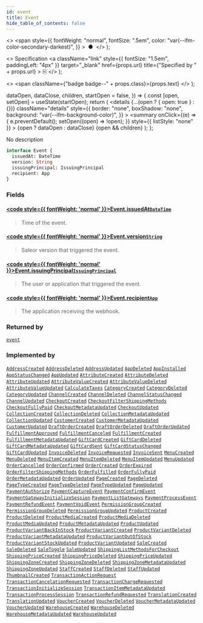 ```yaml
---
id: event
title: Event
hide_table_of_contents: false
---
```


  <>
    <span
      style={{
        fontWeight: "normal",
        fontSize: ".5em",
        color: "var(--ifm-color-secondary-darkest)",
      }}
    >
      &nbsp;●&nbsp;
    </span>
  </>
);

  <>
    Specification
    <a
      className="link"
      style={{ fontSize: "1.5em", paddingLeft: "4px" }}
      target="\_blank"
      href={props.url}
      title={"Specified by " + props.url}
    >
      ⎘
    </a>
  </>
);

  <>
    <span className={"badge badge--" + props.class}>{props.text}</span>
  </>
);


  dataOpen,
  dataClose,
  children,
  startOpen = false,
}) => {
  const [open, setOpen] = useState(startOpen);
  return (
    <details
      {...(open ? { open: true } : {})}
      className="details"
      style={{
        border: "none",
        boxShadow: "none",
        background: "var(--ifm-background-color)",
      }}
    >
      <summary
        onClick={(e) => {
          e.preventDefault();
          setOpen((open) => !open);
        }}
        style={{ listStyle: "none" }}
      >
        {open ? dataOpen : dataClose}
      </summary>
      {open && children}
    </details>
  );
};

No description

```graphql
interface Event {
  issuedAt: DateTime
  version: String
  issuingPrincipal: IssuingPrincipal
  recipient: App
}
```

### Fields

#### [<code style={{ fontWeight: 'normal' }}>Event.<b>issuedAt</b></code>](#)<Bullet />[`DateTime`](../../../api-reference/miscellaneous/scalars/date-time) <Badge class="secondary" text="scalar"/>

> Time of the event.

#### [<code style={{ fontWeight: 'normal' }}>Event.<b>version</b></code>](#)<Bullet />[`String`](../../../api-reference/miscellaneous/scalars/string) <Badge class="secondary" text="scalar"/>

> Saleor version that triggered the event.

#### [<code style={{ fontWeight: 'normal' }}>Event.<b>issuingPrincipal</b></code>](#)<Bullet />[`IssuingPrincipal`](../../../api-reference/miscellaneous/unions/issuing-principal) <Badge class="secondary" text="union"/>

> The user or application that triggered the event.

#### [<code style={{ fontWeight: 'normal' }}>Event.<b>recipient</b></code>](#)<Bullet />[`App`](../../../api-reference/apps/objects/app) <Badge class="secondary" text="object"/>

> The application receiving the webhook.

### Returned by

[`event`](../../../api-reference/miscellaneous/subscriptions/event) <Badge class="secondary" text="subscription"/>

### Implemented by

[`AddressCreated`](../../../api-reference/users/objects/address-created) <Badge class="secondary" text="object"/><Bullet />[`AddressDeleted`](../../../api-reference/users/objects/address-deleted) <Badge class="secondary" text="object"/><Bullet />[`AddressUpdated`](../../../api-reference/users/objects/address-updated) <Badge class="secondary" text="object"/><Bullet />[`AppDeleted`](../../../api-reference/apps/objects/app-deleted) <Badge class="secondary" text="object"/><Bullet />[`AppInstalled`](../../../api-reference/apps/objects/app-installed) <Badge class="secondary" text="object"/><Bullet />[`AppStatusChanged`](../../../api-reference/apps/objects/app-status-changed) <Badge class="secondary" text="object"/><Bullet />[`AppUpdated`](../../../api-reference/apps/objects/app-updated) <Badge class="secondary" text="object"/><Bullet />[`AttributeCreated`](../../../api-reference/attributes/objects/attribute-created) <Badge class="secondary" text="object"/><Bullet />[`AttributeDeleted`](../../../api-reference/attributes/objects/attribute-deleted) <Badge class="secondary" text="object"/><Bullet />[`AttributeUpdated`](../../../api-reference/attributes/objects/attribute-updated) <Badge class="secondary" text="object"/><Bullet />[`AttributeValueCreated`](../../../api-reference/attributes/objects/attribute-value-created) <Badge class="secondary" text="object"/><Bullet />[`AttributeValueDeleted`](../../../api-reference/attributes/objects/attribute-value-deleted) <Badge class="secondary" text="object"/><Bullet />[`AttributeValueUpdated`](../../../api-reference/attributes/objects/attribute-value-updated) <Badge class="secondary" text="object"/><Bullet />[`CalculateTaxes`](../../../api-reference/taxes/objects/calculate-taxes) <Badge class="secondary" text="object"/><Bullet />[`CategoryCreated`](../../../api-reference/products/objects/category-created) <Badge class="secondary" text="object"/><Bullet />[`CategoryDeleted`](../../../api-reference/products/objects/category-deleted) <Badge class="secondary" text="object"/><Bullet />[`CategoryUpdated`](../../../api-reference/products/objects/category-updated) <Badge class="secondary" text="object"/><Bullet />[`ChannelCreated`](../../../api-reference/channels/objects/channel-created) <Badge class="secondary" text="object"/><Bullet />[`ChannelDeleted`](../../../api-reference/channels/objects/channel-deleted) <Badge class="secondary" text="object"/><Bullet />[`ChannelStatusChanged`](../../../api-reference/channels/objects/channel-status-changed) <Badge class="secondary" text="object"/><Bullet />[`ChannelUpdated`](../../../api-reference/channels/objects/channel-updated) <Badge class="secondary" text="object"/><Bullet />[`CheckoutCreated`](../../../api-reference/checkout/objects/checkout-created) <Badge class="secondary" text="object"/><Bullet />[`CheckoutFilterShippingMethods`](../../../api-reference/checkout/objects/checkout-filter-shipping-methods) <Badge class="secondary" text="object"/><Bullet />[`CheckoutFullyPaid`](../../../api-reference/checkout/objects/checkout-fully-paid) <Badge class="secondary" text="object"/><Bullet />[`CheckoutMetadataUpdated`](../../../api-reference/checkout/objects/checkout-metadata-updated) <Badge class="secondary" text="object"/><Bullet />[`CheckoutUpdated`](../../../api-reference/checkout/objects/checkout-updated) <Badge class="secondary" text="object"/><Bullet />[`CollectionCreated`](../../../api-reference/products/objects/collection-created) <Badge class="secondary" text="object"/><Bullet />[`CollectionDeleted`](../../../api-reference/products/objects/collection-deleted) <Badge class="secondary" text="object"/><Bullet />[`CollectionMetadataUpdated`](../../../api-reference/products/objects/collection-metadata-updated) <Badge class="secondary" text="object"/><Bullet />[`CollectionUpdated`](../../../api-reference/products/objects/collection-updated) <Badge class="secondary" text="object"/><Bullet />[`CustomerCreated`](../../../api-reference/users/objects/customer-created) <Badge class="secondary" text="object"/><Bullet />[`CustomerMetadataUpdated`](../../../api-reference/users/objects/customer-metadata-updated) <Badge class="secondary" text="object"/><Bullet />[`CustomerUpdated`](../../../api-reference/users/objects/customer-updated) <Badge class="secondary" text="object"/><Bullet />[`DraftOrderCreated`](../../../api-reference/orders/objects/draft-order-created) <Badge class="secondary" text="object"/><Bullet />[`DraftOrderDeleted`](../../../api-reference/orders/objects/draft-order-deleted) <Badge class="secondary" text="object"/><Bullet />[`DraftOrderUpdated`](../../../api-reference/orders/objects/draft-order-updated) <Badge class="secondary" text="object"/><Bullet />[`FulfillmentApproved`](../../../api-reference/orders/objects/fulfillment-approved) <Badge class="secondary" text="object"/><Bullet />[`FulfillmentCanceled`](../../../api-reference/orders/objects/fulfillment-canceled) <Badge class="secondary" text="object"/><Bullet />[`FulfillmentCreated`](../../../api-reference/orders/objects/fulfillment-created) <Badge class="secondary" text="object"/><Bullet />[`FulfillmentMetadataUpdated`](../../../api-reference/orders/objects/fulfillment-metadata-updated) <Badge class="secondary" text="object"/><Bullet />[`GiftCardCreated`](../../../api-reference/gift-cards/objects/gift-card-created) <Badge class="secondary" text="object"/><Bullet />[`GiftCardDeleted`](../../../api-reference/gift-cards/objects/gift-card-deleted) <Badge class="secondary" text="object"/><Bullet />[`GiftCardMetadataUpdated`](../../../api-reference/gift-cards/objects/gift-card-metadata-updated) <Badge class="secondary" text="object"/><Bullet />[`GiftCardSent`](../../../api-reference/gift-cards/objects/gift-card-sent) <Badge class="secondary" text="object"/><Bullet />[`GiftCardStatusChanged`](../../../api-reference/gift-cards/objects/gift-card-status-changed) <Badge class="secondary" text="object"/><Bullet />[`GiftCardUpdated`](../../../api-reference/gift-cards/objects/gift-card-updated) <Badge class="secondary" text="object"/><Bullet />[`InvoiceDeleted`](../../../api-reference/orders/objects/invoice-deleted) <Badge class="secondary" text="object"/><Bullet />[`InvoiceRequested`](../../../api-reference/orders/objects/invoice-requested) <Badge class="secondary" text="object"/><Bullet />[`InvoiceSent`](../../../api-reference/orders/objects/invoice-sent) <Badge class="secondary" text="object"/><Bullet />[`MenuCreated`](../../../api-reference/menu/objects/menu-created) <Badge class="secondary" text="object"/><Bullet />[`MenuDeleted`](../../../api-reference/menu/objects/menu-deleted) <Badge class="secondary" text="object"/><Bullet />[`MenuItemCreated`](../../../api-reference/menu/objects/menu-item-created) <Badge class="secondary" text="object"/><Bullet />[`MenuItemDeleted`](../../../api-reference/menu/objects/menu-item-deleted) <Badge class="secondary" text="object"/><Bullet />[`MenuItemUpdated`](../../../api-reference/menu/objects/menu-item-updated) <Badge class="secondary" text="object"/><Bullet />[`MenuUpdated`](../../../api-reference/menu/objects/menu-updated) <Badge class="secondary" text="object"/><Bullet />[`OrderCancelled`](../../../api-reference/orders/objects/order-cancelled) <Badge class="secondary" text="object"/><Bullet />[`OrderConfirmed`](../../../api-reference/orders/objects/order-confirmed) <Badge class="secondary" text="object"/><Bullet />[`OrderCreated`](../../../api-reference/orders/objects/order-created) <Badge class="secondary" text="object"/><Bullet />[`OrderExpired`](../../../api-reference/orders/objects/order-expired) <Badge class="secondary" text="object"/><Bullet />[`OrderFilterShippingMethods`](../../../api-reference/orders/objects/order-filter-shipping-methods) <Badge class="secondary" text="object"/><Bullet />[`OrderFulfilled`](../../../api-reference/orders/objects/order-fulfilled) <Badge class="secondary" text="object"/><Bullet />[`OrderFullyPaid`](../../../api-reference/orders/objects/order-fully-paid) <Badge class="secondary" text="object"/><Bullet />[`OrderMetadataUpdated`](../../../api-reference/orders/objects/order-metadata-updated) <Badge class="secondary" text="object"/><Bullet />[`OrderUpdated`](../../../api-reference/orders/objects/order-updated) <Badge class="secondary" text="object"/><Bullet />[`PageCreated`](../../../api-reference/pages/objects/page-created) <Badge class="secondary" text="object"/><Bullet />[`PageDeleted`](../../../api-reference/pages/objects/page-deleted) <Badge class="secondary" text="object"/><Bullet />[`PageTypeCreated`](../../../api-reference/pages/objects/page-type-created) <Badge class="secondary" text="object"/><Bullet />[`PageTypeDeleted`](../../../api-reference/pages/objects/page-type-deleted) <Badge class="secondary" text="object"/><Bullet />[`PageTypeUpdated`](../../../api-reference/pages/objects/page-type-updated) <Badge class="secondary" text="object"/><Bullet />[`PageUpdated`](../../../api-reference/pages/objects/page-updated) <Badge class="secondary" text="object"/><Bullet />[`PaymentAuthorize`](../../../api-reference/payments/objects/payment-authorize) <Badge class="secondary" text="object"/><Bullet />[`PaymentCaptureEvent`](../../../api-reference/payments/objects/payment-capture-event) <Badge class="secondary" text="object"/><Bullet />[`PaymentConfirmEvent`](../../../api-reference/payments/objects/payment-confirm-event) <Badge class="secondary" text="object"/><Bullet />[`PaymentGatewayInitializeSession`](../../../api-reference/payments/objects/payment-gateway-initialize-session) <Badge class="secondary" text="object"/><Bullet />[`PaymentListGateways`](../../../api-reference/payments/objects/payment-list-gateways) <Badge class="secondary" text="object"/><Bullet />[`PaymentProcessEvent`](../../../api-reference/payments/objects/payment-process-event) <Badge class="secondary" text="object"/><Bullet />[`PaymentRefundEvent`](../../../api-reference/payments/objects/payment-refund-event) <Badge class="secondary" text="object"/><Bullet />[`PaymentVoidEvent`](../../../api-reference/payments/objects/payment-void-event) <Badge class="secondary" text="object"/><Bullet />[`PermissionGroupCreated`](../../../api-reference/users/objects/permission-group-created) <Badge class="secondary" text="object"/><Bullet />[`PermissionGroupDeleted`](../../../api-reference/users/objects/permission-group-deleted) <Badge class="secondary" text="object"/><Bullet />[`PermissionGroupUpdated`](../../../api-reference/users/objects/permission-group-updated) <Badge class="secondary" text="object"/><Bullet />[`ProductCreated`](../../../api-reference/products/objects/product-created) <Badge class="secondary" text="object"/><Bullet />[`ProductDeleted`](../../../api-reference/products/objects/product-deleted) <Badge class="secondary" text="object"/><Bullet />[`ProductMediaCreated`](../../../api-reference/products/objects/product-media-created) <Badge class="secondary" text="object"/><Bullet />[`ProductMediaDeleted`](../../../api-reference/products/objects/product-media-deleted) <Badge class="secondary" text="object"/><Bullet />[`ProductMediaUpdated`](../../../api-reference/products/objects/product-media-updated) <Badge class="secondary" text="object"/><Bullet />[`ProductMetadataUpdated`](../../../api-reference/products/objects/product-metadata-updated) <Badge class="secondary" text="object"/><Bullet />[`ProductUpdated`](../../../api-reference/products/objects/product-updated) <Badge class="secondary" text="object"/><Bullet />[`ProductVariantBackInStock`](../../../api-reference/products/objects/product-variant-back-in-stock) <Badge class="secondary" text="object"/><Bullet />[`ProductVariantCreated`](../../../api-reference/products/objects/product-variant-created) <Badge class="secondary" text="object"/><Bullet />[`ProductVariantDeleted`](../../../api-reference/products/objects/product-variant-deleted) <Badge class="secondary" text="object"/><Bullet />[`ProductVariantMetadataUpdated`](../../../api-reference/products/objects/product-variant-metadata-updated) <Badge class="secondary" text="object"/><Bullet />[`ProductVariantOutOfStock`](../../../api-reference/products/objects/product-variant-out-of-stock) <Badge class="secondary" text="object"/><Bullet />[`ProductVariantStockUpdated`](../../../api-reference/products/objects/product-variant-stock-updated) <Badge class="secondary" text="object"/><Bullet />[`ProductVariantUpdated`](../../../api-reference/products/objects/product-variant-updated) <Badge class="secondary" text="object"/><Bullet />[`SaleCreated`](../../../api-reference/discounts/objects/sale-created) <Badge class="secondary" text="object"/><Bullet />[`SaleDeleted`](../../../api-reference/discounts/objects/sale-deleted) <Badge class="secondary" text="object"/><Bullet />[`SaleToggle`](../../../api-reference/discounts/objects/sale-toggle) <Badge class="secondary" text="object"/><Bullet />[`SaleUpdated`](../../../api-reference/discounts/objects/sale-updated) <Badge class="secondary" text="object"/><Bullet />[`ShippingListMethodsForCheckout`](../../../api-reference/checkout/objects/shipping-list-methods-for-checkout) <Badge class="secondary" text="object"/><Bullet />[`ShippingPriceCreated`](../../../api-reference/shipping/objects/shipping-price-created) <Badge class="secondary" text="object"/><Bullet />[`ShippingPriceDeleted`](../../../api-reference/shipping/objects/shipping-price-deleted) <Badge class="secondary" text="object"/><Bullet />[`ShippingPriceUpdated`](../../../api-reference/shipping/objects/shipping-price-updated) <Badge class="secondary" text="object"/><Bullet />[`ShippingZoneCreated`](../../../api-reference/shipping/objects/shipping-zone-created) <Badge class="secondary" text="object"/><Bullet />[`ShippingZoneDeleted`](../../../api-reference/shipping/objects/shipping-zone-deleted) <Badge class="secondary" text="object"/><Bullet />[`ShippingZoneMetadataUpdated`](../../../api-reference/shipping/objects/shipping-zone-metadata-updated) <Badge class="secondary" text="object"/><Bullet />[`ShippingZoneUpdated`](../../../api-reference/shipping/objects/shipping-zone-updated) <Badge class="secondary" text="object"/><Bullet />[`StaffCreated`](../../../api-reference/users/objects/staff-created) <Badge class="secondary" text="object"/><Bullet />[`StaffDeleted`](../../../api-reference/users/objects/staff-deleted) <Badge class="secondary" text="object"/><Bullet />[`StaffUpdated`](../../../api-reference/users/objects/staff-updated) <Badge class="secondary" text="object"/><Bullet />[`ThumbnailCreated`](../../../api-reference/miscellaneous/objects/thumbnail-created) <Badge class="secondary" text="object"/><Bullet />[`TransactionActionRequest`](../../../api-reference/payments/objects/transaction-action-request) <Badge class="secondary" text="object"/><Bullet />[`TransactionCancelationRequested`](../../../api-reference/payments/objects/transaction-cancelation-requested) <Badge class="secondary" text="object"/><Bullet />[`TransactionChargeRequested`](../../../api-reference/payments/objects/transaction-charge-requested) <Badge class="secondary" text="object"/><Bullet />[`TransactionInitializeSession`](../../../api-reference/payments/objects/transaction-initialize-session) <Badge class="secondary" text="object"/><Bullet />[`TransactionItemMetadataUpdated`](../../../api-reference/payments/objects/transaction-item-metadata-updated) <Badge class="secondary" text="object"/><Bullet />[`TransactionProcessSession`](../../../api-reference/payments/objects/transaction-process-session) <Badge class="secondary" text="object"/><Bullet />[`TransactionRefundRequested`](../../../api-reference/payments/objects/transaction-refund-requested) <Badge class="secondary" text="object"/><Bullet />[`TranslationCreated`](../../../api-reference/miscellaneous/objects/translation-created) <Badge class="secondary" text="object"/><Bullet />[`TranslationUpdated`](../../../api-reference/miscellaneous/objects/translation-updated) <Badge class="secondary" text="object"/><Bullet />[`VoucherCreated`](../../../api-reference/discounts/objects/voucher-created) <Badge class="secondary" text="object"/><Bullet />[`VoucherDeleted`](../../../api-reference/discounts/objects/voucher-deleted) <Badge class="secondary" text="object"/><Bullet />[`VoucherMetadataUpdated`](../../../api-reference/discounts/objects/voucher-metadata-updated) <Badge class="secondary" text="object"/><Bullet />[`VoucherUpdated`](../../../api-reference/discounts/objects/voucher-updated) <Badge class="secondary" text="object"/><Bullet />[`WarehouseCreated`](../../../api-reference/products/objects/warehouse-created) <Badge class="secondary" text="object"/><Bullet />[`WarehouseDeleted`](../../../api-reference/products/objects/warehouse-deleted) <Badge class="secondary" text="object"/><Bullet />[`WarehouseMetadataUpdated`](../../../api-reference/products/objects/warehouse-metadata-updated) <Badge class="secondary" text="object"/><Bullet />[`WarehouseUpdated`](../../../api-reference/products/objects/warehouse-updated) <Badge class="secondary" text="object"/>
